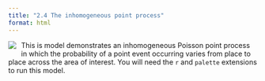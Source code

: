 ```yaml
---
title: "2.4 The inhomogeneous point process"
format: html
---
```


[![](2.4-inhomPoisson.png)](2.4-inhomPoisson.nlogo){style="float:left; margin-right:10px; margin-bottom:5px;"} This is model demonstrates an inhomogeneous Poisson point process in which the probability of a point event occurring varies from place to place across the area of interest. You will need the `r` and `palette` extensions to run this model.
